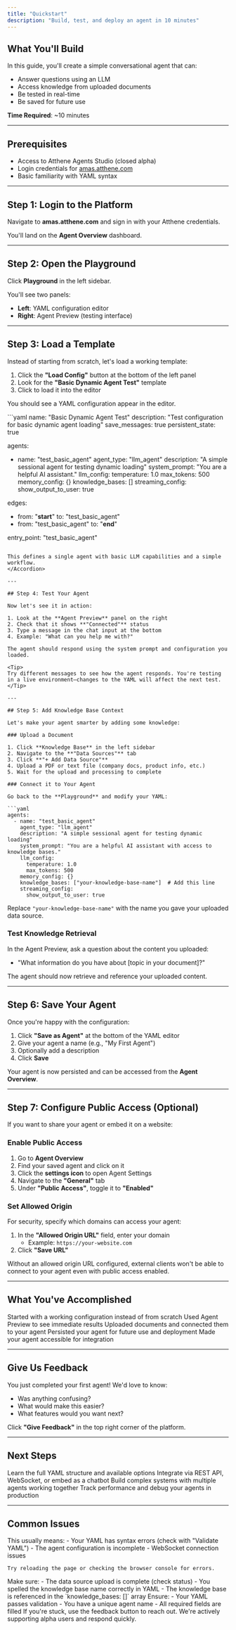 ---
title: "Quickstart"
description: "Build, test, and deploy an agent in 10 minutes"
---

## What You'll Build

In this guide, you'll create a simple conversational agent that can:
- Answer questions using an LLM
- Access knowledge from uploaded documents
- Be tested in real-time
- Be saved for future use

**Time Required**: ~10 minutes

---

## Prerequisites

- Access to Atthene Agents Studio (closed alpha)
- Login credentials for [amas.atthene.com](https://amas.atthene.com)
- Basic familiarity with YAML syntax

---

## Step 1: Login to the Platform

Navigate to **amas.atthene.com** and sign in with your Atthene credentials.

You'll land on the **Agent Overview** dashboard.

---

## Step 2: Open the Playground

Click **Playground** in the left sidebar.

You'll see two panels:
- **Left**: YAML configuration editor
- **Right**: Agent Preview (testing interface)

---

## Step 3: Load a Template

Instead of starting from scratch, let's load a working template:

1. Click the **"Load Config"** button at the bottom of the left panel
2. Look for the **"Basic Dynamic Agent Test"** template
3. Click to load it into the editor

You should see a YAML configuration appear in the editor.

<Accordion title="What's in this template?">
```yaml
name: "Basic Dynamic Agent Test"
description: "Test configuration for basic dynamic agent loading"
save_messages: true
persistent_state: true

agents:
  - name: "test_basic_agent"
    agent_type: "llm_agent"
    description: "A simple sessional agent for testing dynamic loading"
    system_prompt: "You are a helpful AI assistant."
    llm_config:
      temperature: 1.0
      max_tokens: 500
    memory_config: {}
    knowledge_bases: []
    streaming_config:
      show_output_to_user: true

edges:
  - from: "__start__"
    to: "test_basic_agent"
  - from: "test_basic_agent"
    to: "__end__"

entry_point: "test_basic_agent"
```

This defines a single agent with basic LLM capabilities and a simple workflow.
</Accordion>

---

## Step 4: Test Your Agent

Now let's see it in action:

1. Look at the **Agent Preview** panel on the right
2. Check that it shows **"Connected"** status
3. Type a message in the chat input at the bottom
4. Example: "What can you help me with?"

The agent should respond using the system prompt and configuration you loaded.

<Tip>
Try different messages to see how the agent responds. You're testing in a live environment—changes to the YAML will affect the next test.
</Tip>

---

## Step 5: Add Knowledge Base Context

Let's make your agent smarter by adding some knowledge:

### Upload a Document

1. Click **Knowledge Base** in the left sidebar
2. Navigate to the **"Data Sources"** tab
3. Click **"+ Add Data Source"**
4. Upload a PDF or text file (company docs, product info, etc.)
5. Wait for the upload and processing to complete

### Connect it to Your Agent

Go back to the **Playground** and modify your YAML:

```yaml
agents:
  - name: "test_basic_agent"
    agent_type: "llm_agent"
    description: "A simple sessional agent for testing dynamic loading"
    system_prompt: "You are a helpful AI assistant with access to knowledge bases."
    llm_config:
      temperature: 1.0
      max_tokens: 500
    memory_config: {}
    knowledge_bases: ["your-knowledge-base-name"]  # Add this line
    streaming_config:
      show_output_to_user: true
```

Replace `"your-knowledge-base-name"` with the name you gave your uploaded data source.

### Test Knowledge Retrieval

In the Agent Preview, ask a question about the content you uploaded:

- "What information do you have about [topic in your document]?"

The agent should now retrieve and reference your uploaded content.

---

## Step 6: Save Your Agent

Once you're happy with the configuration:

1. Click **"Save as Agent"** at the bottom of the YAML editor
2. Give your agent a name (e.g., "My First Agent")
3. Optionally add a description
4. Click **Save**

Your agent is now persisted and can be accessed from the **Agent Overview**.

---

## Step 7: Configure Public Access (Optional)

If you want to share your agent or embed it on a website:

### Enable Public Access

1. Go to **Agent Overview**
2. Find your saved agent and click on it
3. Click the **settings icon** to open Agent Settings
4. Navigate to the **"General"** tab
5. Under **"Public Access"**, toggle it to **"Enabled"**

### Set Allowed Origin

For security, specify which domains can access your agent:

1. In the **"Allowed Origin URL"** field, enter your domain
   - Example: `https://your-website.com`
2. Click **"Save URL"**

<Warning>
Without an allowed origin URL configured, external clients won't be able to connect to your agent even with public access enabled.
</Warning>

---

## What You've Accomplished

<Steps>
  <Step title="Loaded a Template">
    Started with a working configuration instead of from scratch
  </Step>
  <Step title="Tested in Real-Time">
    Used Agent Preview to see immediate results
  </Step>
  <Step title="Added Knowledge">
    Uploaded documents and connected them to your agent
  </Step>
  <Step title="Saved Your Work">
    Persisted your agent for future use and deployment
  </Step>
  <Step title="Configured Access">
    Made your agent accessible for integration
  </Step>
</Steps>

---

## Give Us Feedback

You just completed your first agent! We'd love to know:

- Was anything confusing?
- What would make this easier?
- What features would you want next?

Click **"Give Feedback"** in the top right corner of the platform.

---

## Next Steps

<CardGroup cols={2}>
  <Card title="YAML Configuration" icon="code" href="/guides/yaml-configuration">
    Learn the full YAML structure and available options
  </Card>
  <Card title="Connect Your Agent" icon="plug" href="/guides/connecting-agents">
    Integrate via REST API, WebSocket, or embed as a chatbot
  </Card>
  <Card title="Multi-Agent Workflows" icon="diagram-project" href="/guides/multi-agent-workflows">
    Build complex systems with multiple agents working together
  </Card>
  <Card title="Monitoring & Tracing" icon="chart-line" href="/guides/monitoring-analytics">
    Track performance and debug your agents in production
  </Card>
</CardGroup>

---

## Common Issues

<AccordionGroup>
  <Accordion title="Agent Preview shows 'Disconnected'">
    This usually means:
    - Your YAML has syntax errors (check with "Validate YAML")
    - The agent configuration is incomplete
    - WebSocket connection issues
    
    Try reloading the page or checking the browser console for errors.
  </Accordion>
  
  <Accordion title="Knowledge base not working">
    Make sure:
    - The data source upload is complete (check status)
    - You spelled the knowledge base name correctly in YAML
    - The knowledge base is referenced in the `knowledge_bases: []` array
  </Accordion>
  
  <Accordion title="Can't save my agent">
    Ensure:
    - Your YAML passes validation
    - You have a unique agent name
    - All required fields are filled
  </Accordion>
</AccordionGroup>

<Tip>
If you're stuck, use the feedback button to reach out. We're actively supporting alpha users and respond quickly.
</Tip>